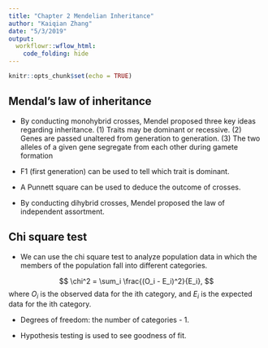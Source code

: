 ```yaml
---
title: "Chapter 2 Mendelian Inheritance"
author: "Kaiqian Zhang"
date: "5/3/2019"
output:
  workflowr::wflow_html:
    code_folding: hide
---
```



```r
knitr::opts_chunk$set(echo = TRUE)
```

## Mendal's law of inheritance

- By conducting monohybrid crosses, Mendel proposed three key ideas regarding inheritance. (1) Traits may be dominant or recessive. (2) Genes are passed unaltered from generation to generation. (3) The two alleles of a given gene segregate from each other during gamete formation

- F1 (first generation) can be used to tell which trait is dominant.

- A Punnett square can be used to deduce the outcome of crosses.

- By conducting dihybrid crosses, Mendel proposed the law of independent assortment.

## Chi square test

- We can use the chi square test to analyze population data in which the members of the population fall into different categories.

$$
\chi^2 = \sum_i \frac{(O_i - E_i)^2}{E_i},
$$
where $O_i$ is the observed data for the ith category, and $E_i$ is the expected data for the ith category.

- Degrees of freedom: the number of categories - 1.

- Hypothesis testing is used to see goodness of fit. 
